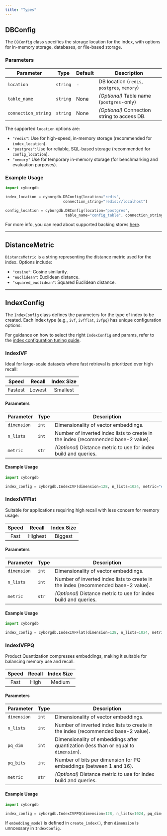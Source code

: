 ```yaml
---
title: "Types"
---
```


## DBConfig

The `DBConfig` class specifies the storage location for the index, with options for in-memory storage, databases, or file-based storage.

### Parameters

| Parameter | Type | Default | Description |
|-------------------|----------------------------------|--------------|--------------------------------------------------------------------|
| `location` | `string` | - | DB location (`redis`, `postgres`, `memory`) |
| `table_name` | `string` | None | _(Optional)_ Table name (`postgres`-only) |
| `connection_string` | `string` | None | _(Optional)_ Connection string to access DB. |

The supported `location` options are:

- `"redis"`: Use for high-speed, in-memory storage (recommended for `index_location`).
- `"postgres"`: Use for reliable, SQL-based storage (recommended for `config_location`).
- `"memory"` Use for temporary in-memory storage (for benchmarking and evaluation purposes).

### Example Usage

```python
import cyborgdb

index_location = cyborgdb.DBConfig(location="redis",
                          connection_string="redis://localhost")

config_location = cyborgdb.DBConfig(location="postgres",
                           table_name="config_table", connection_string="host=localhost dbname=postgres")
```

For more info, you can read about supported backing stores [here](../guides/0.overview/0.2.storage-locations.md).

---

## DistanceMetric

`DistanceMetric` is a string representing the distance metric used for the index. Options include:

- `"cosine"`: Cosine similarity.
- `"euclidean"`: Euclidean distance.
- `"squared_euclidean"`: Squared Euclidean distance.

---

## IndexConfig

The `IndexConfig` class defines the parameters for the type of index to be created. Each index type (e.g., `ivf`, `ivfflat`, `ivfpq`) has unique configuration options:

<Tip>For guidance on how to select the right `IndexConfig` and params, refer to the [index configuration tuning guide](/guides/tuning/index-config.md).</Tip>

### IndexIVF

Ideal for large-scale datasets where fast retrieval is prioritized over high recall:

|  Speed  | Recall | Index Size |
| :-----: | :----: | :--------: |
| Fastest | Lowest |  Smallest  |

#### Parameters

| Parameter | Type | Description |
|--------------|-------------------------|---------------------------------------|
| `dimension` | `int` | Dimensionality of vector embeddings. |
| `n_lists` | `int` | Number of inverted index lists to create in the index (recommended base-2 value).|
| `metric` | `str` | _(Optional)_ Distance metric to use for index build and queries. |


#### Example Usage

```python
import cyborgdb

index_config = cyborgdb.IndexIVF(dimension=128, n_lists=1024, metric="euclidean")
```

### IndexIVFFlat

Suitable for applications requiring high recall with less concern for memory usage:

| Speed | Recall  | Index Size |
| :---: | :-----: | :--------: |
| Fast  | Highest |  Biggest   |

#### Parameters

| Parameter | Type | Description |
|--------------|-------------------------------|-------------------------------------------------------------------------------|
| `dimension` | `int` | Dimensionality of vector embeddings. |
| `n_lists` | `int` | Number of inverted index lists to create in the index (recommended base-2 value).|
| `metric` | `str` | _(Optional)_ Distance metric to use for index build and queries. |

#### Example Usage

```python
import cyborgdb

index_config = cyborgdb.IndexIVFFlat(dimension=128, n_lists=1024, metric="euclidean")
```

### IndexIVFPQ

Product Quantization compresses embeddings, making it suitable for balancing memory use and recall:

| Speed | Recall | Index Size |
| :---: | :----: | :--------: |
| Fast  |  High  |   Medium   |

#### Parameters

| Parameter | Type | Description |
|--------------|-------------------------------|-------------------------------------------------------------------------------|
| `dimension` | `int` | Dimensionality of vector embeddings. |
| `n_lists` | `int` | Number of inverted index lists to create in the index (recommended base-2 value).|
| `pq_dim` | `int` | Dimensionality of embeddings after quantization (less than or equal to `dimension`). |
| `pq_bits` | `int` | Number of bits per dimension for PQ embeddings (between 1 and 16). |
| `metric` | `str` | _(Optional)_ Distance metric to use for index build and queries. |

#### Example Usage

```python
import cyborgdb

index_config = cyborgdb.IndexIVFPQ(dimension=128, n_lists=1024, pq_dim=64, pq_bits=8, metric="euclidean")
```

<Tip>If `embedding_model` is defined in `create_index()`, then `dimension` is unncessary in `IndexConfig`.</Tip>